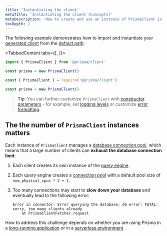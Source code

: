 ```yaml
---
title: 'Instantiating the client'
metaTitle: 'Instantiating the client (Concepts)'
metaDescription: 'How to create and use an instance of PrismaClient in your app.'
tocDepth: 2
---
```


<TopBlock>

The following example demonstrates how to import and instantiate your [generated client](generating-prisma-client) from the [default path](generating-prisma-client#using-a-custom-output-path):

<TabbedContent tabs={[<FileWithIcon text="TypeScript" icon="code"/>, <FileWithIcon text="Javascript" icon="code"/>]}>

<tab>

```ts
import { PrismaClient } from '@prisma/client'

const prisma = new PrismaClient()
```

</tab>

<tab>

```js
const { PrismaClient } = require('@prisma/client')

const prisma = new PrismaClient()
```

</tab>

</TabbedContent>

> **Tip**: You can further customize `PrismaClient` with [constructor parameters](../../../../reference/api-reference/prisma-client-reference#prismaclient) <span class="api"></span> - for example, set [logging levels](logging) or customize [error formatting](error-formatting).

</TopBlock>

## The the number of `PrismaClient` instances matters

Each instance of `PrismaClient` manages a [database connection pool](connection-pool), which means that a large number of clients can **exhaust the database connection limit**:

1. Each client creates its own instance of the [query engine](../../prisma-engines/query-engine).
2. Each query engine creates a [connection pool](connection-pool) with a default pool size of `num_physical_cpus * 2 + 1`. 
3. Too many connections may start to **slow down your database** and eventually lead to the following error:

    ```
    Error in connector: Error querying the database: db error: FATAL: sorry, too many clients already
        at PrismaClientFetcher.request
    ```

How to address this challenge depends on whether you are using Prisma in a [long-running application](../../../../guides/performance-and-optimization/connection-management#prismaclient-in-long-running-applications) <span class="guide"></span> or in a [serverless environment](../../../../guides/performance-and-optimization/connection-management#prismaclient-in-serverless-environments) <span class="guide"></span>.

